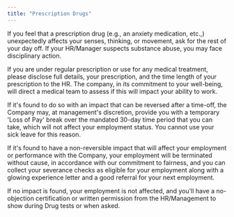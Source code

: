 ```yaml
---
title: "Prescription Drugs"
---
```


If you feel that a prescription drug (e.g., an anxiety medication, etc.,) unexpectedly affects your senses, thinking, or movement, ask for the rest of your day off. If your HR/Manager suspects substance abuse, you may face disciplinary action.

If you are under regular prescription or use for any medical treatment, please disclose full details, your prescription, and the time length of your prescription to the HR. The company, in its commitment to your well-being, will direct a medical team to assess if this will impact your ability to work.

If it's found to do so with an impact that can be reversed after a time-off, the Company may, at management's discretion, provide you with a temporary 'Loss of Pay' break over the mandated 30-day time period that you can take, which will not affect your employment status. You cannot use your sick leave for this reason.

If it's found to have a non-reversible impact that will affect your employment or performance with the Company, your employment will be terminated without cause, in accordance with our commitment to fairness, and you can collect your severance checks as eligible for your employment along with a glowing experience letter and a good referral for your next employment.

If no impact is found, your employment is not affected, and you'll have a no-objection certification or written permission from the HR/Management to show during Drug tests or when asked.